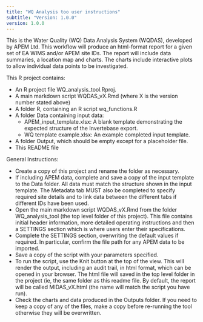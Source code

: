 ```yaml
---
title: "WQ Analysis too user instructions"
subtitle: "Version: 1.0.0"
version: 1.0.0
---
```


This is the Water Quality (WQ) Data Analysis System (WQDAS), developed by APEM Ltd. This workflow will produce an html-format report for a given set of EA WIMS and/or APEM site IDs. The report will include data summaries, a location map and charts. The charts include interactive plots to allow individual data points to be investigated.

This R project contains:

* An R project file WQ_analysis_tool.Rproj.
* A main markdown script WQDAS_vX.Rmd (where X is the version number stated above)
* A folder R, containing an R script wq_functions.R
* A folder Data containing input data:
  - APEM_input_template.xlsx: A blank template demonstrating the expected structure of the Invertebase export.
  - WQ template example.xlsx: An example completed input template.
* A folder Output, which should be empty except for a placeholder file.
* This README file

General Instructions:

* Create a copy of this project and rename the folder as necessary.
* If including APEM data, complete and save a copy of the input template to the Data folder. All data must match the structure shown in the input template. The Metadata tab MUST also be completed to specify required site details and to link data between the different tabs if different IDs have been used.
* Open the main markdown script WQDAS_vX.Rmd from the folder WQ_analysis_tool (the top level folder of this project). This file contains initial header information, more detailed operating instructions and then a SETTINGS section which is where users enter their specifications.
* Complete the SETTINGS section, overwriting the default values if required. In particular, confirm the file path for any APEM data to be imported.
* Save a copy of the script with your parameters specified.
* To run the script, use the Knit button at the top of the view. This will render the output, including an audit trail, in html format, which can be opened in your browser. The html file will saved in the top level folder in the project (ie, the same folder as this readme file. By default, the report will be called MIDAS_vX.html (the name will match the script you have run).
* Check the charts and data produced in the Outputs folder. If you need to keep a copy of any of the files, make a copy before re-running the tool otherwise they will be overwritten.

